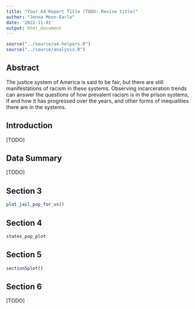 ```yaml
---
title: "Your A4 Report Title (TODO: Revise title)"
author: "Jenna Moon-Earle"
date: '2022-11-01'
output: html_document
---
```


```r
source("../source/a4-helpers.R")
source("../source/analysis.R")
```

## Abstract 
The justice system of America is said to be fair, but there are still manifestations of racism in these systems. Observing incarceration trends can answer the questions of how prevalent racism is in the prison systems, if and how it has progressed over the years, and other forms of inequalities there are in the systems.  

## Introduction 
[TODO]

## Data Summary 
[TODO]

## Section 3
```r
plot_jail_pop_for_us()
```

## Section 4
```r
states_pop_plot
```

## Section 5
```r
section5plot()
```

## Section 6
[TODO]
